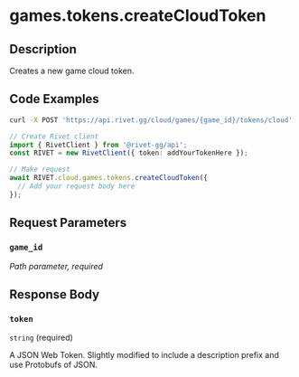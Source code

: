 

# games.tokens.createCloudToken

## Description

Creates a new game cloud token.


## Code Examples

<CodeGroup title='Request' tag='POST' label='https://api.rivet.gg/cloud/games/{game_id}/tokens/cloud'>

```bash {{ title: 'cURL' }}
curl -X POST 'https://api.rivet.gg/cloud/games/{game_id}/tokens/cloud'
```

```ts
// Create Rivet client
import { RivetClient } from '@rivet-gg/api';
const RIVET = new RivetClient({ token: addYourTokenHere });

// Make request
await RIVET.cloud.games.tokens.createCloudToken({
  // Add your request body here
});
```

</CodeGroup>


## Request Parameters


### `game_id`

_Path parameter, required_





## Response Body

### `token`

`string` (required)

A JSON Web Token.
Slightly modified to include a description prefix and use Protobufs of
JSON.



